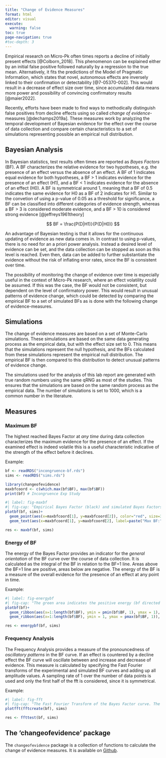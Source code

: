 ```yaml
---
title: "Change of Evidence Measures"
format: html
editor: visual
execute: 
  warning: false
toc: true
page-navigation: true
#toc-depth: 3
---
```


Empirical research on Micro-Pk often times reports a decline of initially present effects [@Colborn_2018]. This phenomenon can be explained either by an initial false positive followed naturally by a regression to the true mean. Alternatively, it fits the predictions of the Model of Pragmatic Information, which states that novel, autonomous effects are inversely linked to their confirmation or detectability [@7-05370-002]. This would result in a decrease of effect size over time, since accumulated data means more power and possibility of convincing confirmatory results [@maier2022].

Recently, efforts have been made to find ways to methodically distinguish false positives from decline effects using so called *change of evidence*-measures [@dechamps2019a]. These measures work by analyzing the temporal development of Bayesian evidence for the effect over the course of data collection and compare certain characteristics to a set of simulations representing possible an empirical null distribution.

## Bayesian Analysis

In Bayesian statistics, test results often times are reported as *Bayes Factors* (BF). A BF characterizes the relative evidence for two hypotheses, e.g. the presence of an effect versus the absence of an effect. A BF of 1 indicates equal evidence for both hypotheses, a BF \> 1 indicates evidence for the presence of an effect (H1), and a BF \< 1 indicates evidence for the absence of an effect (H0). A BF is symmetrical around 1, meaning that a BF of 0.5 indicates the same evidence for H0 as a BF of 2 indicates for H1. Similar to the convetion of using a p-value of 0.05 as a threshold for significance, a BF can be classified into different categories of evidence strength, whereas a BF \> 3 is considered moderate evidence, and a BF \> 10 is considered strong evidence [@jeffreys1961theory]

$$ BF = \frac{P(D|H1)}{P(D|H0)} $$

An advantage of Bayesian testing is that it allows for the continuous updating of evidence as new data comes in. In contrast to using p-values, there is no need for an a priori power analysis. Instead a desired level of evidence can be set, and the data collection can be stopped as soon as this level is reached. Even then, data can be added to further substantiate the evidence without the risk of inflating error rates, since the BF is consistent over time.

The possibility of monitoring the change of evidence over time is especially useful in the context of Micro-Pk research, where an effect volatility could be assumed. If this was the case, the BF would not be consistent, but dependent on the level of confirmatory power. This would result in unusual patterns of evidence change, which could be detected by comparing the empirical BF to a set of simulated BFs as is done with the following change of evidence-measures.

## Simulations

The change of evidence measures are based on a set of Monte-Carlo simulations. These simulations are based on the same data generating process as the empirical data, but with the effect size set to 0. This means that the simulations represent the null hypothesis, and the BFs calculated from these simulations represent the empirical null distribution. The empirical BF is then compared to this distribution to detect unusual patterns of evidence change.

The simulations used for the analysis of this lab report are generated with true random numbers using the same qRNG as most of the studies. This ensures that the simulations are based on the same random process as the empirical data. The number of simulations is set to 1000, which is a common number in the literature.

## Measures

### Maximum BF

The highest reached Bayes Factor at *any time* during data collection characterizes the maximum evidence for the presence of an effect. If the examined effect is indeed volatile this is a useful characteristic indicative of the strength of the effect before it declines.

Example:
```r
bf <- readRDS("incongruence-bf.rds")
sims <- readRDS("sims.rds")
```

```r
library(changeofevidence)
maxbfcoord <- c(which.max(bf$BF), max(bf$BF))
print(bf) # Incongruence Exp Study
```

```r
#| label: fig-maxbf
#| fig-cap: "Empirical Bayes Factor (black) and simulated Bayes Factors (grey) for the Incongruence Exp Study. The red point indicates the maximum Bayes Factor."
plotbf(bf, sims)+
  geom_point(aes(x=maxbfcoord[1], y=maxbfcoord[2]), color="red", size=3)+
  geom_text(aes(x=maxbfcoord[1], y=maxbfcoord[2], label=paste("Max BF:", round(maxbfcoord[2], 2))), vjust=-1)
```

```r
res <- maxbf(bf, sims)
```

### Energy of BF

The energy of the Bayes Factor provides an indicator for the *general orientation* of the BF curve over the course of data collection. It is calculated as the integral of the BF in relation to the BF=1 line. Areas above the BF=1 line are positive, areas below are negative. The energy of the BF is a measure of the overall evidence for the presence of an effect at any point in time.

Example:

```r
#| label: fig-energybf
#| fig-cap: "The green area indicates the positive energy (bf directed towards H~1~), the red area the negative energy (bf directed towards H~0~)."
plotbf(bf)+
  geom_ribbon(aes(x=1:length(bf$BF), ymin = pmin(bf$BF, 1), ymax = 1), fill = "red", alpha = 0.3) +
  geom_ribbon(aes(x=1:length(bf$BF), ymin = 1, ymax = pmax(bf$BF, 1)), fill = "green", alpha = 0.3)

```

```r
res <- energybf(bf, sims)
```

### Frequency Analysis

The Frequency Analysis provides a measure of the pronouncedness of *oscillatory patterns* in the BF curve. If an effect is countered by a decline effect the BF curve will oscillate between and increase and decrease of evidence. This measure is calculated by specifying the Fast Fourier transforms of the experimental and simulated BF curves and adding up all amplitude values. A sampling rate of 1 over the number of data points is used and only the first half of the fft is considered, since it is symmetrical.

Example:

```r
#| label: fig-fft
#| fig-cap: "The Fast Fourier Transform of the Bayes Factor curve. The x-axis represents the frequency of the oscillations, the y-axis the amplitude. Only the first 50 frequencies are displayed."
plotfft(fftcreate(bf), sims)
```

```r
res <- ffttest(bf, sims)
```

## The 'changeofevidence' package

The `changeofevidence` package is a collection of functions to calculate the change of evidence measures. It is available on [Github](https://github.com/mrzdcmps/changeofevidence).
